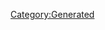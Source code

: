 {{Texts/Music
 |ID=37
 |MusicName=ギラギラサマー (^ω^)ノ
 |OfficialName=ギラギラサマー (^ω^)ノ
 |VocalName=シェリル・ノーム starring May'n
 |VocalNameLF=シェリル・ノーム starring May'n
 |Description=作品：劇場版マクロスF〜イツワリノウタヒメ〜<br/><br/>歌手：シェリル・ノーム starring May'n<br/><br/>作詞：Gabriela Robin、富永恵介<br/>作曲：菅野よう子
 |BuyURL=https://recochoku.jp/song/S20279292/
 |StoryDesc=慰安旅行のためマヤン島を訪れたS.M.Sのメンバー。<br/>みな水着に着替え、戦いを忘れてリゾートを満喫していた。<br/><br/>空も海も風も、気候はまさに夏真っ盛り。<br/>街頭ではシェリルのCMが大々的に放映されていて、<br/>照りつける太陽に負けない存在感を放っていた。
 |StoryTitle=「わたしの肌を守りなさい！」
 |BannerId=0
 |AnmStoreURL=
}}
[[Category:Generated]]
